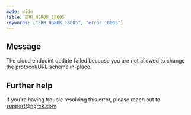 ```yaml
---
mode: wide
title: ERR_NGROK_18005
keywords: ["ERR_NGROK_18005", "error 18005"]
---
```


## Message

The cloud endpoint update failed because you are not allowed to change the protocol/URL scheme in-place.

## Further help

If you're having trouble resolving this error, please reach out to [support@ngrok.com](mailto:support@ngrok.com?subject=Help%20with%20ERR_NGROK_18005)
